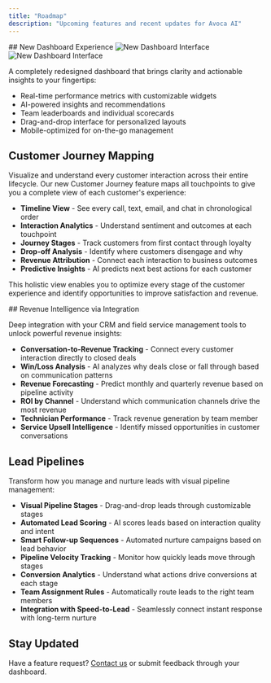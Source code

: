 ```yaml
---
title: "Roadmap"
description: "Upcoming features and recent updates for Avoca AI"
---
```


<Update label="Q3 2025">
  ## New Dashboard Experience
  
  <Frame>
    <img
      className="block dark:hidden"
      src="/images/hero-light.png"
      alt="New Dashboard Interface"
    />
    <img
      className="hidden dark:block"
      src="/images/hero-dark.png"
      alt="New Dashboard Interface"
    />
  </Frame>
  
  A completely redesigned dashboard that brings clarity and actionable insights to your fingertips:
  - Real-time performance metrics with customizable widgets
  - AI-powered insights and recommendations
  - Team leaderboards and individual scorecards
  - Drag-and-drop interface for personalized layouts
  - Mobile-optimized for on-the-go management
  
  ## Customer Journey Mapping
  
  Visualize and understand every customer interaction across their entire lifecycle. Our new Customer Journey feature maps all touchpoints to give you a complete view of each customer's experience:
  
  - **Timeline View** - See every call, text, email, and chat in chronological order
  - **Interaction Analytics** - Understand sentiment and outcomes at each touchpoint
  - **Journey Stages** - Track customers from first contact through loyalty
  - **Drop-off Analysis** - Identify where customers disengage and why
  - **Revenue Attribution** - Connect each interaction to business outcomes
  - **Predictive Insights** - AI predicts next best actions for each customer
  
  This holistic view enables you to optimize every stage of the customer experience and identify opportunities to improve satisfaction and revenue.
</Update>

<Update label="Q4 2025">
  ## Revenue Intelligence via Integration
  
  Deep integration with your CRM and field service management tools to unlock powerful revenue insights:
  
  - **Conversation-to-Revenue Tracking** - Connect every customer interaction directly to closed deals
  - **Win/Loss Analysis** - AI analyzes why deals close or fall through based on communication patterns
  - **Revenue Forecasting** - Predict monthly and quarterly revenue based on pipeline activity
  - **ROI by Channel** - Understand which communication channels drive the most revenue
  - **Technician Performance** - Track revenue generation by team member
  - **Service Upsell Intelligence** - Identify missed opportunities in customer conversations
  
  ## Lead Pipelines
  
  Transform how you manage and nurture leads with visual pipeline management:
  
  - **Visual Pipeline Stages** - Drag-and-drop leads through customizable stages
  - **Automated Lead Scoring** - AI scores leads based on interaction quality and intent
  - **Smart Follow-up Sequences** - Automated nurture campaigns based on lead behavior
  - **Pipeline Velocity Tracking** - Monitor how quickly leads move through stages
  - **Conversion Analytics** - Understand what actions drive conversions at each stage
  - **Team Assignment Rules** - Automatically route leads to the right team members
  - **Integration with Speed-to-Lead** - Seamlessly connect instant response with long-term nurture
</Update>

## Stay Updated

Have a feature request? [Contact us](mailto:support@avoca.ai) or submit feedback through your dashboard.